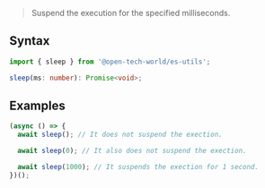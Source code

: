 > Suspend the execution for the specified milliseconds.

## Syntax

```ts
import { sleep } from '@open-tech-world/es-utils';

sleep(ms: number): Promise<void>;
```

## Examples

```ts
(async () => {
  await sleep(); // It does not suspend the exection.

  await sleep(0); // It also does not suspend the exection.

  await sleep(1000); // It suspends the exection for 1 second.
})();
```
